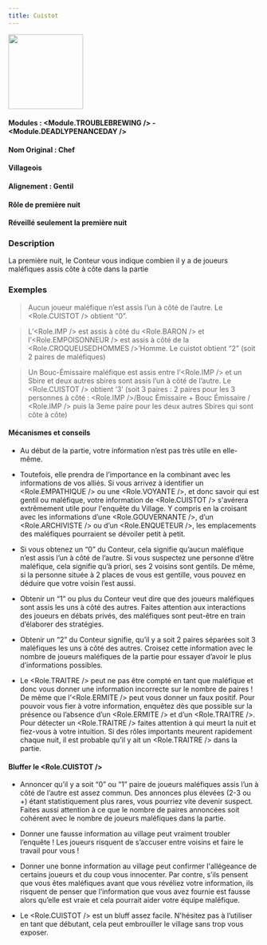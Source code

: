 ```yaml
---
title: Cuistot
---
```



<img src='/img/blood-on-the-clocktower/roles/cuistot.png' height='150' />

#### Modules : <Module.TROUBLEBREWING /> - <Module.DEADLYPENANCEDAY />
#### Nom Original : Chef
#### Villageois
#### Alignement : Gentil
#### Rôle de première nuit
#### Réveillé seulement la première nuit

### Description

La première nuit, le Conteur vous indique combien il y a de joueurs maléfiques assis côte à côte dans la partie
 
### Exemples

> Aucun joueur maléfique n’est assis l’un à côté de l’autre. Le <Role.CUISTOT /> obtient “0”.

> L’<Role.IMP /> est assis à côté du <Role.BARON /> et l’<Role.EMPOISONNEUR /> est assis à côté de la <Role.CROQUEUSEDHOMMES />’Homme. Le cuistot obtient “2” (soit 2 paires de maléfiques)

> Un Bouc-Émissaire maléfique est assis entre l’<Role.IMP /> et un Sbire et deux autres sbires sont assis l’un à côté de l’autre. Le <Role.CUISTOT /> obtient ‘3’ (soit 3 paires : 2 paires pour les 3 personnes à côté : <Role.IMP />/Bouc Émissaire + Bouc Émissaire / <Role.IMP /> puis la 3eme paire pour les deux autres Sbires qui sont côte à côte)



#### Mécanismes et conseils

- Au début de la partie, votre information n’est pas très utile en elle-même.

- Toutefois, elle prendra de l’importance en la combinant avec les informations de vos alliés. Si vous arrivez à identifier un <Role.EMPATHIQUE /> ou une <Role.VOYANTE />, et donc savoir qui est gentil ou maléfique, votre information de <Role.CUISTOT /> s'avérera extrêmement utile pour l'enquête du Village. Y compris en la croisant avec les informations d’une <Role.GOUVERNANTE />, d’un <Role.ARCHIVISTE /> ou d’un <Role.ENQUETEUR />, les emplacements des maléfiques pourraient se dévoiler petit à petit.

- Si vous obtenez un “0” du Conteur, cela signifie qu’aucun maléfique n’est assis l’un à côté de l’autre. Si vous suspectez une personne d’être maléfique, cela signifie qu’à priori, ses 2 voisins sont gentils. De même, si la personne située à 2 places de vous est gentille, vous pouvez en déduire que votre voisin l’est aussi.

- Obtenir un “1” ou plus du Conteur veut dire que des joueurs maléfiques sont assis les uns à côté des autres. Faites attention aux interactions des joueurs en débats privés, des maléfiques sont peut-être en train d’élaborer des stratégies.

- Obtenir un “2” du Conteur signifie, qu’il y a soit 2 paires séparées soit 3 maléfiques les uns à côté des autres. Croisez cette information avec le nombre de joueurs maléfiques de la partie pour essayer d’avoir le plus d’informations possibles.

- Le <Role.TRAITRE /> peut ne pas être compté en tant que maléfique et donc vous donner une information incorrecte sur le nombre de paires ! De même que l’<Role.ERMITE /> peut vous donner un faux positif. Pour pouvoir vous fier à votre information, enquêtez dès que possible sur la présence ou l’absence d’un <Role.ERMITE /> et d’un <Role.TRAITRE />. Pour détecter un <Role.TRAITRE /> faites attention à qui meurt la nuit et fiez-vous à votre intuition. Si des rôles importants meurent rapidement chaque nuit, il est probable qu’il y ait un <Role.TRAITRE /> dans la partie.



#### Bluffer le <Role.CUISTOT />

- Annoncer qu’il y a soit “0” ou “1” paire de joueurs maléfiques assis l’un à côté de l’autre est assez commun. Des annonces plus élevées (2-3 ou +) étant statistiquement plus rares, vous pourriez vite devenir suspect. Faites aussi attention à ce que le nombre de paires annoncées soit cohérent avec le nombre de joueurs maléfiques dans la partie.

- Donner une fausse information au village peut vraiment troubler l’enquête ! Les joueurs risquent de s’accuser entre voisins et faire le travail pour vous !

- Donner une bonne information au village peut confirmer l'allégeance de certains joueurs et du coup vous innocenter. Par contre, s’ils pensent que vous êtes maléfiques avant que vous révéliez votre information, ils risquent de penser que l’information que vous avez fournie est fausse alors qu’elle est vraie et cela pourrait aider votre équipe maléfique.

- Le <Role.CUISTOT /> est un bluff assez facile. N'hésitez pas à l’utiliser en tant que débutant, cela peut embrouiller le village sans trop vous exposer.
